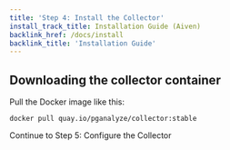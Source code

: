 ```yaml
---
title: 'Step 4: Install the Collector'
install_track_title: Installation Guide (Aiven)
backlink_href: /docs/install
backlink_title: 'Installation Guide'
---
```


## Downloading the collector container

Pull the Docker image like this:

```
docker pull quay.io/pganalyze/collector:stable
```

<Link className="btn btn-success" to="05_configure_the_collector_docker">
  Continue to Step 5: Configure the Collector
</Link>
